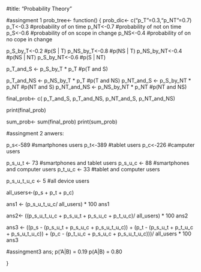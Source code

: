 
#title: "Probability Theory"

#assingment 1
 prob_tree<- function()
{
  prob_dic<- c("p_T"=0.3,"p_NT"=0.7)
  p_T<-0.3 #probability of on time
  p_NT<-0.7 #probability of not on time
  p_S<-0.6 #probability of on scope in change
  p_NS<-0.4 #probability of on no cope in change
  
  p_S_by_T<-0.2 #p(S | T)
  p_NS_by_T<-0.8 #p(NS | T)
  p_NS_by_NT<-0.4 #p(NS | NT)
  p_S_by_NT<-0.6 #p(S | NT)
  
  
  p_T_and_S <- p_S_by_T * p_T #p(T and S)
 
  p_T_and_NS <- p_NS_by_T * p_T #p(T and NS)
  p_NT_and_S <- p_S_by_NT * p_NT #p(NT and S)
  p_NT_and_NS <- p_NS_by_NT * p_NT #p(NT and NS)
  
  
  final_prob<- c( p_T_and_S, p_T_and_NS, p_NT_and_S, p_NT_and_NS) 
  
  print(final_prob)
  
  sum_prob<- sum(final_prob)
  print(sum_prob)
  
  
#assingment 2
 anwers:

p_s<-589 #smartphones users 
p_t<-389 #tablet users
p_c<-226 #camputer users

p_s_u_t <- 73 #smartphones and tablet users
p_s_u_c <- 88 #smartphones and computer users
p_t_u_c <- 33 #tablet and computer users

p_s_u_t_u_c <- 5 #all device users

all_users<-(p_s + p_t + p_c)


ans1 <- (p_s_u_t_u_c/ all_users) * 100
ans1

ans2<- ((p_s_u_t_u_c + p_s_u_t + p_s_u_c + p_t_u_c)/ all_users) * 100
ans2

ans3 <- ((p_s - (p_s_u_t + p_s_u_c + p_s_u_t_u_c)) + (p_t - (p_s_u_t + p_t_u_c + p_s_u_t_u_c)) + (p_c - (p_t_u_c + p_s_u_c + p_s_u_t_u_c)))/ all_users * 100
ans3


#assingment3
ans;
 p('A|B) = 0.19
 p(A|B) = 0.80



 
 
  
  
  
  
  
   
   
    
 }
 